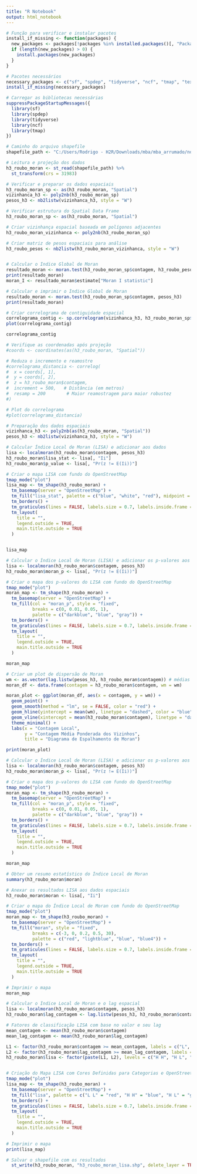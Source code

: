 ```yaml
---
title: "R Notebook"
output: html_notebook
---
```




```r
# Função para verificar e instalar pacotes
install_if_missing <- function(packages) {
  new_packages <- packages[!packages %in% installed.packages()[, "Package"]]
  if (length(new_packages) > 0) {
    install.packages(new_packages)
  }
}

# Pacotes necessários
necessary_packages <- c("sf", "spdep", "tidyverse", "ncf", "tmap", "textshaping", "ragg")
install_if_missing(necessary_packages)


```

```r
# Carregar as bibliotecas necessárias
suppressPackageStartupMessages({
  library(sf)
  library(spdep)
  library(tidyverse)
  library(ncf)
  library(tmap)
})
```

```r
# Caminho do arquivo shapefile
shapefile_path <- "C:/Users/Rodrigo - H2R/Downloads/mba/mba_arrumado/nova abordagem/h3/h3_roubo_merge/content/h3_roubo_merge.shp"

# Leitura e projeção dos dados
h3_roubo_moran <- st_read(shapefile_path) %>%
  st_transform(crs = 31983)

# Verificar e preparar os dados espaciais
h3_roubo_moran_sp <- as(h3_roubo_moran, "Spatial")
vizinhanca_h3 <- poly2nb(h3_roubo_moran_sp)
pesos_h3 <- nb2listw(vizinhanca_h3, style = "W")
```

```r

# Verificar estrutura do Spatial Data Frame
h3_roubo_moran_sp <- as(h3_roubo_moran, "Spatial")

# Criar vizinhança espacial baseada em polígonos adjacentes
h3_roubo_moran_vizinhanca <- poly2nb(h3_roubo_moran_sp)

# Criar matriz de pesos espaciais para análise
h3_roubo_pesos <- nb2listw(h3_roubo_moran_vizinhanca, style = "W")



```


```r
# Calcular o Índice Global de Moran
resultado_moran <- moran.test(h3_roubo_moran_sp$contagem, h3_roubo_pesos)
print(resultado_moran)
moran_I <- resultado_moran$estimate["Moran I statistic"]


```

```r
# Calcular e imprimir o Índice Global de Moran
resultado_moran <- moran.test(h3_roubo_moran_sp$contagem, pesos_h3)
print(resultado_moran)

# Criar correlograma de contiguidade espacial
correlograma_contig <- sp.correlogram(vizinhanca_h3, h3_roubo_moran_sp$contagem, order = 5, method = "I", style = "W")
plot(correlograma_contig)
```
```r
correlograma_contig 
```

```r
# Verifique as coordenadas após projeção
#coords <- coordinates(as(h3_roubo_moran, "Spatial"))

# Reduza o incremento e reamostre
#correlograma_distancia <- correlog(
#  x = coords[, 1],
#  y = coords[, 2],
#  z = h3_roubo_moran$contagem,
#  increment = 500,   # Distância (em metros)
#  resamp = 200        # Maior reamostragem para maior robustez
#)

# Plot do correlograma
#plot(correlograma_distancia)
```


```r


# Preparação dos dados espaciais
vizinhanca_h3 <- poly2nb(as(h3_roubo_moran, "Spatial"))
pesos_h3 <- nb2listw(vizinhanca_h3, style = "W")

# Calcular Índice Local de Moran (LISA) e adicionar aos dados
lisa <- localmoran(h3_roubo_moran$contagem, pesos_h3)
h3_roubo_moran$lisa_stat <- lisa[, "Ii"]
h3_roubo_moran$p_value <- lisa[, "Pr(z != E(Ii))"]

# Criar o mapa LISA com fundo do OpenStreetMap
tmap_mode("plot")
lisa_map <- tm_shape(h3_roubo_moran) +
  tm_basemap(server = "OpenStreetMap") +
  tm_fill("lisa_stat", palette = c("blue", "white", "red"), midpoint = 0) +
  tm_borders() +
  tm_graticules(lines = FALSE, labels.size = 0.7, labels.inside.frame = TRUE) +  # Marcações de projeção
  tm_layout(
    title = "",
    legend.outside = TRUE,
    main.title.outside = TRUE
  )


lisa_map
```
```r


# Calcular o Índice Local de Moran (LISA) e adicionar os p-valores aos dados
lisa <- localmoran(h3_roubo_moran$contagem, pesos_h3)
h3_roubo_moran$moran_p <- lisa[, "Pr(z != E(Ii))"]

# Criar o mapa dos p-valores do LISA com fundo do OpenStreetMap
tmap_mode("plot")
moran_map <- tm_shape(h3_roubo_moran) +
  tm_basemap(server = "OpenStreetMap") +
  tm_fill(col = "moran_p", style = "fixed", 
          breaks = c(0, 0.01, 0.05, 1), 
          palette = c("darkblue", "blue", "gray")) +
  tm_borders() +
  tm_graticules(lines = FALSE, labels.size = 0.7, labels.inside.frame = TRUE) +  # Marcações de projeção
  tm_layout(
    title = "",
    legend.outside = TRUE,
    main.title.outside = TRUE
  )

moran_map
```
```r
# Criar um plot de dispersão de Moran
wm <- as.vector(lag.listw(pesos_h3, h3_roubo_moran$contagem)) # médias ponderadas
moran_df <- data.frame(contagem = h3_roubo_moran$contagem, wm = wm)

moran_plot <- ggplot(moran_df, aes(x = contagem, y = wm)) +
  geom_point() +
  geom_smooth(method = "lm", se = FALSE, color = "red") +
  geom_hline(yintercept = mean(wm), linetype = "dashed", color = "blue") +
  geom_vline(xintercept = mean(h3_roubo_moran$contagem), linetype = "dashed", color = "blue") +
  theme_minimal() +
  labs(x = "Contagem Local",
       y = "Contagem Média Ponderada dos Vizinhos",
       title = "Diagrama de Espalhamento de Moran")

print(moran_plot)
```

```r

# Calcular o Índice Local de Moran (LISA) e adicionar os p-valores aos dados
lisa <- localmoran(h3_roubo_moran$contagem, pesos_h3)
h3_roubo_moran$moran_p <- lisa[, "Pr(z != E(Ii))"]

# Criar o mapa dos p-valores do LISA com fundo do OpenStreetMap
tmap_mode("plot")
moran_map <- tm_shape(h3_roubo_moran) +
  tm_basemap(server = "OpenStreetMap") +
  tm_fill(col = "moran_p", style = "fixed", 
          breaks = c(0, 0.01, 0.05, 1), 
          palette = c("darkblue", "blue", "gray")) +
  tm_borders() +
  tm_graticules(lines = FALSE, labels.size = 0.7, labels.inside.frame = TRUE) +  # Marcações de projeção
  tm_layout(
    title = "",
    legend.outside = TRUE,
    main.title.outside = TRUE
  )

moran_map
```
```r
# Obter um resumo estatístico do Índice Local de Moran
summary(h3_roubo_moran$moran)
```

```r

# Anexar os resultados LISA aos dados espaciais
h3_roubo_moran$moran <- lisa[, "Ii"]

# Criar o mapa do Índice Local de Moran com fundo do OpenStreetMap
tmap_mode("plot")
moran_map <- tm_shape(h3_roubo_moran) +
  tm_basemap(server = "OpenStreetMap") +
  tm_fill("moran", style = "fixed", 
          breaks = c(-3, 0, 0.2, 0.5, 30), 
          palette = c("red", "lightblue", "blue", "blue4")) +
  tm_borders() +
  tm_graticules(lines = FALSE, labels.size = 0.7, labels.inside.frame = TRUE) +  # Adiciona marcações de projeção nas arestas
  tm_layout(
    title = "",
    legend.outside = TRUE,
    main.title.outside = TRUE
  )

# Imprimir o mapa
moran_map
```
```r
# Calcular o Índice Local de Moran e o lag espacial
lisa <- localmoran(h3_roubo_moran$contagem, pesos_h3)
h3_roubo_moran$lag_contagem <- lag.listw(pesos_h3, h3_roubo_moran$contagem)

# Fatores de classificação LISA com base no valor e seu lag
mean_contagem <- mean(h3_roubo_moran$contagem)
mean_lag_contagem <- mean(h3_roubo_moran$lag_contagem)

L1 <- factor(h3_roubo_moran$contagem >= mean_contagem, labels = c("L", "H"))
L2 <- factor(h3_roubo_moran$lag_contagem >= mean_lag_contagem, labels = c("L", "H"))
h3_roubo_moran$lisa <- factor(paste(L1, L2), levels = c("H H", "H L", "L H", "L L"))


# Criação do Mapa LISA com Cores Definidas para Categorias e OpenStreetMap
tmap_mode("plot")
lisa_map <- tm_shape(h3_roubo_moran) +
  tm_basemap(server = "OpenStreetMap") +
  tm_fill("lisa", palette = c("L L" = "red", "H H" = "blue", "H L" = "green", "L H" = "yellow"), na.value = "gray") +
  tm_borders() +
  tm_graticules(lines = FALSE, labels.size = 0.7, labels.inside.frame = TRUE) +  # Marcações de projeção
  tm_layout(
    title = "",
    legend.outside = TRUE,
    main.title.outside = TRUE
  )

# Imprimir o mapa
print(lisa_map)  
```


```r
# Salvar o shapefile com os resultados
  st_write(h3_roubo_moran, "h3_roubo_moran_lisa.shp", delete_layer = TRUE)
```




